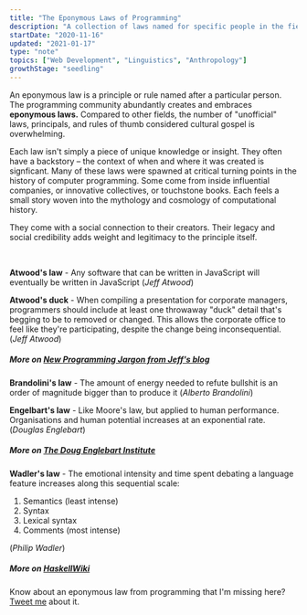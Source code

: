 ```yaml
---
title: "The Eponymous Laws of Programming"
description: "A collection of laws named for specific people in the field of programming"
startDate: "2020-11-16"
updated: "2021-01-17"
type: "note"
topics: ["Web Development", "Linguistics", "Anthropology"]
growthStage: "seedling"
---
```


<IntroParagraph>
    
An eponymous law is a principle or rule named after a particular person. The programming community abundantly creates and embraces <b>eponymous laws.</b> Compared to other fields, the number of "unofficial" laws, principals, and rules of thumb considered cultural gospel is overwhelming.

</IntroParagraph>

Each law isn't simply a piece of unique knowledge or insight. They often have a backstory – the context of when and where it was created is signficant. Many of these laws were spawned at critical turning points in the history of computer programming. Some come from inside influential companies, or innovative collectives, or touchstone books. Each feels a small story woven into the mythology and cosmology of computational history.

They come with a social connection to their creators. Their legacy and social credibility adds weight and legitimacy to the principle itself.

<br />

<SimpleCard alignLeft>

**Atwood's law** - Any software that can be written in JavaScript will eventually be written in JavaScript (_Jeff Atwood_)

</SimpleCard>

<SimpleCard alignLeft>

**Atwood's duck** - When compiling a presentation for corporate managers, programmers should include at least one throwaway "duck" detail that's begging to be to removed or changed. This allows the corporate office to feel like they're participating, despite the change being inconsequential. (_Jeff Atwood_)

##### More on [New Programming Jargon from Jeff's blog](https://blog.codinghorror.com/new-programming-jargon/)

</SimpleCard>

<SimpleCard alignLeft>

**Brandolini's law** - The amount of energy needed to refute bullshit is an order of magnitude bigger than to produce it (_Alberto Brandolini_)

</SimpleCard>

<SimpleCard alignLeft>

**Engelbart's law** - Like Moore's law, but applied to human performance. Organisations and human potential increases at an exponential rate. (_Douglas Englebart_)

##### More on [The Doug Englebart Institute](https://www.dougengelbart.org/content/view/316/322/)

</SimpleCard>

<SimpleCard alignLeft>

**Wadler's law** - The emotional intensity and time spent debating a language feature
increases along this sequential scale:

1. Semantics (least intense)
2. Syntax
3. Lexical syntax
4. Comments (most intense)

(_Philip Wadler_)

##### More on [HaskellWiki](https://wiki.haskell.org/Wadler's_Law)

</SimpleCard>

Know about an eponymous law from programming that I'm missing here? [Tweet me](https://twitter.com/mappletons) about it.
